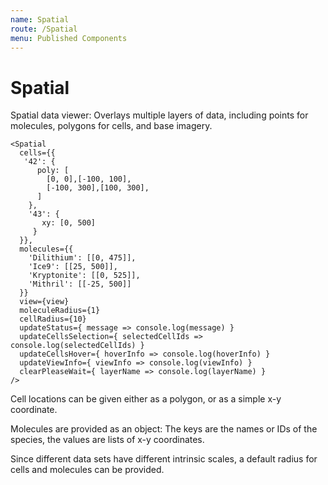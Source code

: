 ```yaml
---
name: Spatial
route: /Spatial
menu: Published Components
---
```


# Spatial

Spatial data viewer: Overlays multiple layers of data, including
points for molecules, polygons for cells, and base imagery.

```
<Spatial
  cells={{
   '42': {
      poly: [
        [0, 0],[-100, 100],
        [-100, 300],[100, 300],
      ]
    },
    '43': {
       xy: [0, 500]
     }
  }},
  molecules={{
    'Dilithium': [[0, 475]],
    'Ice9': [[25, 500]],
    'Kryptonite': [[0, 525]],
    'Mithril': [[-25, 500]]
  }}
  view={view}
  moleculeRadius={1}
  cellRadius={10}
  updateStatus={ message => console.log(message) }
  updateCellsSelection={ selectedCellIds => console.log(selectedCellIds) }
  updateCellsHover={ hoverInfo => console.log(hoverInfo) }
  updateViewInfo={ viewInfo => console.log(viewInfo) }
  clearPleaseWait={ layerName => console.log(layerName) }
/>
```

Cell locations can be given either as a polygon, or as a simple x-y coordinate.

Molecules are provided as an object: The keys are the names or IDs of the species,
the values are lists of x-y coordinates.

Since different data sets have different intrinsic scales, a default radius for cells and molecules can be provided.
